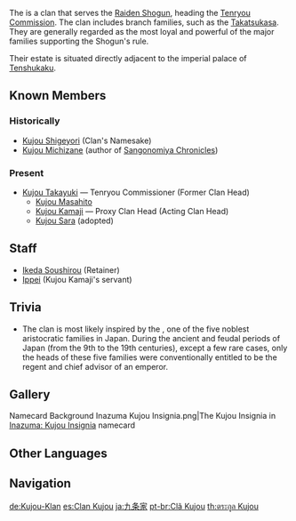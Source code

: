 {{Terminology Infobox
|image        = Kujou Clan.png
|type         = Inazuma Clans
|type2        = Families
}}
The {{Lang|'''Kujou Clan'''|ja=九条家|ja_rm=Kujou-ke}} is a clan that serves the [[Raiden Shogun]], heading the [[Tenryou Commission]]. The clan includes branch families, such as the [[Takatsukasa Clan|Takatsukasa]]. They are generally regarded as the most loyal and powerful of the major families supporting the Shogun's rule.

Their estate is situated directly adjacent to the imperial palace of [[Tenshukaku]].

==Known Members==
===Historically===
* [[Kujou Shigeyori]] (Clan's Namesake)
* [[Kujou Michizane]] (author of [[Sangonomiya Chronicles]])

===Present===
* [[Kujou Takayuki]] &mdash; Tenryou Commissioner (Former Clan Head)
** [[Kujou Masahito]]
** [[Kujou Kamaji]] &mdash; Proxy Clan Head (Acting Clan Head)
** [[Kujou Sara]] (adopted)

==Staff==
*[[Ikeda Soushirou]] (Retainer)
*[[Ippei]] (Kujou Kamaji's servant)

==Trivia==
* The clan is most likely inspired by the {{w|Kujō family|Kujou Family}}, one of the five noblest aristocratic families in Japan. During the ancient and feudal periods of Japan (from the 9th to the 19th centuries), except a few rare cases, only the heads of these five families were conventionally entitled to be the regent and chief advisor of an emperor.

==Gallery==
<gallery>
Namecard Background Inazuma Kujou Insignia.png|The Kujou Insignia in [[Inazuma: Kujou Insignia]] namecard
</gallery>

==Other Languages==
{{Other Languages
|en      = Kujou Clan
|zhs     = 九条家
|zhs_rm  = Jiǔtiáo-jiā
|zht     = 九條家
|zht_rm  = Jiǔtiáo-jiā
|zh_tl   = Kujou Family
|ja      = 九条家
|ja_rm   = Kujou-ke
|ja_tl   = Kujou Family
|ko      = 쿠죠 {{tt|가문|家門}}
|ko_tl   = Kujou Family
|es      = Clan Kujou
|es_tl   = Kujou Clan
|fr      = Clan Kujou
|fr_tl   = Kujou Clan
|ru      = Клан Кудзё
|ru_tl   = Kujou Clan
|th      = ตระกูล Kujou
|th_rm   = Tra-kun Kujou
|th_tl   = Kujou Clan
|vi      = Nhà Kujou
|vi_tl   = Kujou House
|de      = Kujou-Familie
|de_tl   = Kujou Family
|id      = Keluarga Kujou
|id_tl   = Kujou Family
|pt      = Clã Kujou
|pt_tl   = 
|tr      = Kujou Klanından
|tr_tl   = From Kujou Clan
|it      = Clan Kujou
|it_tl   = 
}}
<!--
==References==
{{Reflist}}-->

==Navigation==
{{Faction Navbox}}

[[de:Kujou-Klan]]
[[es:Clan Kujou]]
[[ja:九条家]]
[[pt-br:Clã Kujou]]
[[th:ตระกูล Kujou]]
